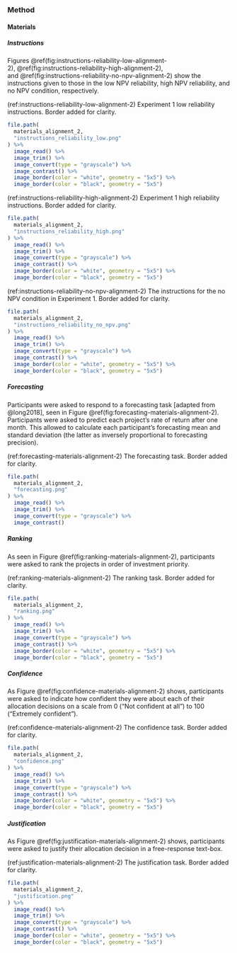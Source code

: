 ### Method

#### Materials {#materials-alignment-2-appendix}

##### Instructions {#instructions-materials-alignment-2-appendix}

Figures \@ref(fig:instructions-reliability-low-alignment-2), \@ref(fig:instructions-reliability-high-alignment-2),
and \@ref(fig:instructions-reliability-no-npv-alignment-2) show the instructions
given to those in the low NPV reliability, high NPV reliability, and no NPV
condition, respectively.

(ref:instructions-reliability-low-alignment-2) Experiment 1 low reliability instructions. Border added for clarity.

```r
file.path(
  materials_alignment_2,
  "instructions_reliability_low.png"
) %>%
  image_read() %>%
  image_trim() %>%
  image_convert(type = "grayscale") %>%
  image_contrast() %>%
  image_border(color = "white", geometry = "5x5") %>%
  image_border(color = "black", geometry = "5x5")
```

(ref:instructions-reliability-high-alignment-2) Experiment 1 high reliability instructions. Border added for clarity.

```r
file.path(
  materials_alignment_2,
  "instructions_reliability_high.png"
) %>%
  image_read() %>%
  image_trim() %>%
  image_convert(type = "grayscale") %>%
  image_contrast() %>%
  image_border(color = "white", geometry = "5x5") %>%
  image_border(color = "black", geometry = "5x5")
```

(ref:instructions-reliability-no-npv-alignment-2) The instructions for the no NPV condition in Experiment 1. Border added for clarity.

```r
file.path(
  materials_alignment_2,
  "instructions_reliability_no_npv.png"
) %>%
  image_read() %>%
  image_trim() %>%
  image_convert(type = "grayscale") %>%
  image_contrast() %>%
  image_border(color = "white", geometry = "5x5") %>%
  image_border(color = "black", geometry = "5x5")
```

##### Forecasting {#forecasting-materials-alignment-2}

Participants were asked to respond to a forecasting task [adapted from
@long2018], seen in Figure \@ref(fig:forecasting-materials-alignment-2).
Participants were asked to predict each project’s rate of return after one
month. This allowed to calculate each participant’s forecasting mean and
standard deviation (the latter as inversely proportional to forecasting
precision).

(ref:forecasting-materials-alignment-2) The forecasting task. Border added for clarity.

```r
file.path(
  materials_alignment_2,
  "forecasting.png"
) %>%
  image_read() %>%
  image_trim() %>%
  image_convert(type = "grayscale") %>%
  image_contrast()
```

##### Ranking {#ranking-materials-alignment-2}

As seen in Figure \@ref(fig:ranking-materials-alignment-2), participants were
asked to rank the projects in order of investment priority.

(ref:ranking-materials-alignment-2) The ranking task. Border added for clarity.

```r
file.path(
  materials_alignment_2,
  "ranking.png"
) %>%
  image_read() %>%
  image_trim() %>%
  image_convert(type = "grayscale") %>%
  image_contrast() %>%
  image_border(color = "white", geometry = "5x5") %>%
  image_border(color = "black", geometry = "5x5")
```

##### Confidence {#confidence-materials-alignment-2}

As Figure \@ref(fig:confidence-materials-alignment-2) shows, participants were
asked to indicate how confident they were about each of their allocation
decisions on a scale from 0 ("Not confident at all") to 100 ("Extremely
confident").

(ref:confidence-materials-alignment-2) The confidence task. Border added for clarity.

```r
file.path(
  materials_alignment_2,
  "confidence.png"
) %>%
  image_read() %>%
  image_trim() %>%
  image_convert(type = "grayscale") %>%
  image_contrast() %>%
  image_border(color = "white", geometry = "5x5") %>%
  image_border(color = "black", geometry = "5x5")
```

##### Justification {#justification-materials-alignment-2}

As Figure \@ref(fig:justification-materials-alignment-2) shows, participants
were asked to justify their allocation decision in a free-response text-box.

(ref:justification-materials-alignment-2) The justification task. Border added for clarity.

```r
file.path(
  materials_alignment_2,
  "justification.png"
) %>%
  image_read() %>%
  image_trim() %>%
  image_convert(type = "grayscale") %>%
  image_contrast() %>%
  image_border(color = "white", geometry = "5x5") %>%
  image_border(color = "black", geometry = "5x5")
```
